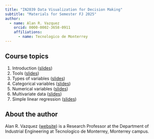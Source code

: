 ```yaml
---
title: "IN2039 Data Visualization for Decision Making"
subtitle: "Materials for Semester FJ 2025"
author: 
  - name: Alan R. Vazquez
    orcid: 0000-0002-3658-0911
    affiliations:
      - name: Tecnologico de Monterrey
---
```


## Course topics

1.  Introduction ([slides](/T1_Introduction/Introduction.slides.html))
2.  Tools ([slides](/T1_Introduction/Tools.slides.html))
3.  Types of variables ([slides](/T2_Type_of_Variables/Types.slides.html))
4.  Categorical variables ([slides](/T3_Categorical_Data/Categorical.slides.html))
5.  Numerical variables ([slides](/T4_Numerical_Data/Numerical.slides.html))
6.  Multivariate data ([slides](/T5_Multivariate_Data/Multivariate.slides.html)) 
7.  Simple linear regression ([slides](/T6_Introduction_Linear_Regression/LR.slides.html)) 

## About the author

Alan R. Vazquez ([website](https://alanrvazquez.netlify.app/)) is a Research Professor at the Department of Industrial Engineering at Tecnologico de Monterrey, Monterrey campus.
